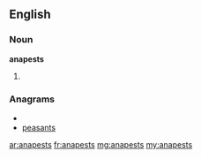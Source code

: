 ==English==

===Noun===
'''anapests'''

# {{plural of|[[anapest]]}}

===Anagrams===
* {{alphagram|aaenpsst}}
* [[peasants#English|peasants]]

[[ar:anapests]]
[[fr:anapests]]
[[mg:anapests]]
[[my:anapests]]